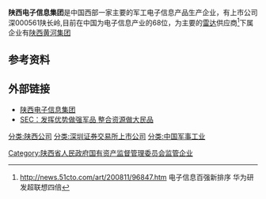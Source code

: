 '''陕西电子信息集团'''是中国西部一家主要的军工电子信息产品生产企业，有上市公司深000561陕长岭,目前在中国为电子信息产业的68位，为主要的[[雷达|雷达]]供应商<ref>http://news.51cto.com/art/200811/96847.htm{{dead link|date=2018年5月 |bot=InternetArchiveBot |fix-attempted=yes }} 电子信息百强新排序 华为研发超联想四倍</ref>下属企业有[[陕西黄河集团|陕西黄河集团]]

==参考资料==
{{reflist}}

==外部链接==
*[https://web.archive.org/web/20090817235946/http://www.sxdzjt.com.cn/index.asp 陕西电子信息集团]
*[https://web.archive.org/web/20080907080243/http://news.ccidnet.com/art/1032/20071121/1282449_1.html  SEC：发挥优势做强军品 整合资源做大民品]

[[分类:陕西公司|分类:陕西公司]]
[[分类:深圳证券交易所上市公司|分类:深圳证券交易所上市公司]]
[[分类:中国军事工业|分类:中国军事工业]]
[[Category:陕西省人民政府国有资产监督管理委员会监管企业|Category:陕西省人民政府国有资产监督管理委员会监管企业]]